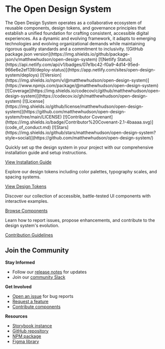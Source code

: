 
<Meta title="Introduction/Welcome" />

# The Open Design System

<Intro>
The Open Design System operates as a collaborative ecosystem of reusable components, design tokens, and governance principles that establish a unified foundation for crafting consistent, accessible digital experiences. As a dynamic and evolving framework, it adapts to emerging technologies and evolving organizational demands while maintaining rigorous quality standards and a commitment to inclusivity.
</Intro>
![GitHub package.json version](https://img.shields.io/github/package-json/v/matthewhudson/open-design-system)
[![Netlify Status](https://api.netlify.com/api/v1/badges/07e1bc42-f0a9-4d14-95ed-966e6e2ef139/deploy-status)](https://app.netlify.com/sites/open-design-system/deploys)
[![Version](https://img.shields.io/npm/v/@matthewhudson/open-design-system)](https://www.npmjs.com/package/@matthewhudson/open-design-system)
[![Coverage](https://img.shields.io/codecov/c/github/matthewhudson/open-design-system)](https://codecov.io/gh/matthewhudson/open-design-system)
[![License](https://img.shields.io/github/license/matthewhudson/open-design-system)](https://github.com/matthewhudson/open-design-system/tree/main/LICENSE)
[![Contributor Covenant](https://img.shields.io/badge/Contributor%20Covenant-2.1-4baaaa.svg)](code_of_conduct.md)
[![Stars](https://img.shields.io/github/stars/matthewhudson/open-design-system?style=social)](https://github.com/matthewhudson/open-design-system/)

<Teaser title="Getting Started">
  
Quickly set up the design system in your project with our comprehensive installation guide and setup instructions.

[View Installation Guide](introduction-getting-started-intro/)

</Teaser>

<Teaser title="Design Tokens">
  
Explore our design tokens including color palettes, typography scales, and spacing systems.

[View Design Tokens](design-tokens-intro/)

</Teaser>

<Teaser title="Components">
  
Discover our collection of accessible, battle-tested UI components with interactive examples.

[Browse Components](components/)

</Teaser>

<Teaser title="Contributing">
  
Learn how to report issues, propose enhancements, and contribute to the design system's evolution.

[Contribution Guidelines](introduction-governance-intro/)

</Teaser>

<div style={{ clear: "both", height: "2rem" }} />

## Join the Community

**Stay Informed**

- Follow our [release notes]({{changelog-url}}) for updates
- Join our [community Slack]({{community-channel-url}})

**Get Involved**

- [Open an issue]({{github-new-issue-url}}) for bug reports
- [Request a feature]({{github-discussions-url}})
- [Contribute components]({{contributing-guide-url}})

**Resources**

- [Storybook instance]({{storybook-url}})
- [GitHub repository]({{github-repo-url}})
- [NPM package]({{npm-package-url}})
- [Figma library]({{figma-library-url}})
